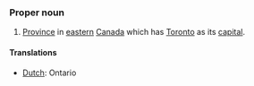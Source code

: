 ===Proper noun===
#[[Province]] in [[eastern]] [[Canada]] which has [[Toronto]] as its [[capital]].
====Translations====
*[[Dutch]]: Ontario